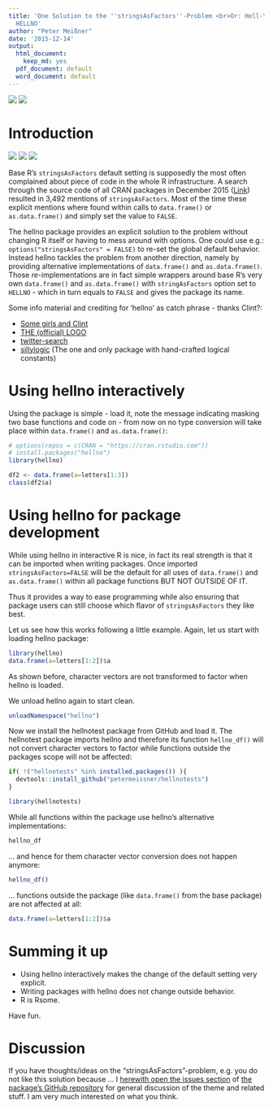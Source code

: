 ```yaml
---
title: 'One Solution to the ''stringsAsFactors''-Problem <br>Or: Hell-Yeah there is
  HELLNO'
author: "Peter Meißner"
date: '2015-12-14'
output:
  html_document:
    keep_md: yes
  pdf_document: default
  word_document: default
---
```

<!--
<div style="text-align:center;">
[![](blogpost/fig/logohellno100.png)](http://rtalk.org/strings-as-factors_hell-no_hex-sticker/) [![](blogpost/fig/clinthellno100.png)](https://twitter.com/zenrhino/status/623226883644129280) [![](blogpost/fig/hellno100.png)](https://cran.r-project.org/web/packages/hellno/index.html)
</div>
-->

[![](http://www.r-pkg.org/badges/version/hellno)](https://cran.r-project.org/web/packages/hellno/index.html)
![](http://cranlogs.r-pkg.org/badges/grand-total/hellno)



# Introduction

![](blogpost/fig/hellno100.png)
![](blogpost/fig/logohellno100.png)
![](blogpost/fig/clinthellno100.png) 

Base R's `stringsAsFactors` default setting is supposedly the 
  most often complained about piece of code in the whole R infrastructure. 
  A search through the source code of all CRAN packages in December 2015 ([Link](https://github.com/search?utf8=%E2%9C%93&q=user%3Acran+stringsAsFactors&type=Code))
  resulted in 3,492 mentions of `stringsAsFactors`. Most of the time these explicit 
  mentions where found within calls to `data.frame()` or `as.data.frame()` and 
  simply set the value to `FALSE`. 
  
  The hellno package provides an explicit solution to the problem without 
  changing R itself or having to mess around with options. One could use e.g.:
  `options("stringsAsFactors" = FALSE)` to re-set the global default behavior. 
  Instead hellno tackles the problem from another direction, namely by 
  providing alternative implementations of `data.frame()` and `as.data.frame()`. 
  Those *re*-implementations are in fact simple wrappers around base R's very own 
  `data.frame()` and `as.data.frame()` with `stringAsFactors` option set to 
  `HELLNO` - which in turn equals to `FALSE` and gives the package its name.
  
  Some info material and crediting for 'hellno' as catch phrase - thanks Clint?: 
  
  - [Some girls and Clint](https://twitter.com/zenrhino/status/623226883644129280)
  - [THE (official) LOGO](http://rtalk.org/strings-as-factors_hell-no_hex-sticker/)
  - [twitter-search](https://twitter.com/search?q=stringsAsFactors%3DHELLNO&src=typd) 
  - [sillylogic](https://github.com/nutterb/sillylogic/blob/master/README.md) (The one and only package with hand-crafted logical constants)



# Using hellno interactively

Using the package is simple - load it, note the message indicating masking two base functions and code on - from now on no type conversion will take place within `data.frame()` and `as.data.frame()`:

```r
# options(repos = c(CRAN = "https://cran.rstudio.com"))
# install.packages("hellno")
library(hellno)
```

```r
df2 <- data.frame(a=letters[1:3])
class(df2$a)
```



# Using hellno for package development

While using hellno in interactive R is nice, in fact its real strength is 
that it can be imported when writing packages. 
Once imported `stringsAsFactors=FALSE` will be the default for all uses of 
`data.frame()` and `as.data.frame()` within all package functions BUT NOT OUTSIDE OF IT. 

Thus it provides a way to ease programming while also ensuring that package users can
still choose which flavor of `stringsAsFactors` they like best. 


Let us see how this works following a little example. Again, let us start with loading hellno package:

```r
library(hellno)
data.frame(a=letters[1:2])$a 
```

As shown before, character vectors are not transformed to factor when hellno is loaded.

We unload hellno again to start clean. 

```r
unloadNamespace("hellno")
```

Now we install the hellnotest package from GitHub and load it. The hellnotest package imports hellno and therefore its function `hellno_df()` will not convert character vectors to factor while functions outside the packages scope will not be affected: 


```r
if( !("hellnotests" %in% installed.packages()) ){
  devtools::install_github("petermeissner/hellnotests")
}

library(hellnotests)
```

While all functions within the package use hellno's alternative implementations:

```r
hellno_df
```

... and hence for them character vector conversion does not happen anymore:

```r
hellno_df()
```

... functions outside the package (like `data.frame()` from the base package) are not affected at all: 

```r
data.frame(a=letters[1:2])$a 
```


# Summing it up


- Using hellno interactively makes the change of the default setting very explicit. 
- Writing packages with hellno does not change outside behavior. 
- R is Rsome. 


Have fun.

# Discussion

If you have thoughts/ideas on the "stringsAsFactors"-problem, e.g. you do not like this solution because ... I [herewith open the issues section](https://github.com/petermeissner/hellno/issues) of [the package's GitHub repository](https://github.com/petermeissner/hellno) for general discussion of the theme and related stuff. I am very much interested on what you think. 








